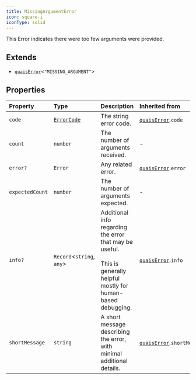 ```yaml
---
title: MissingArgumentError
icon: square-i
iconType: solid
---
```


This Error indicates there were too few arguments were provided.

## Extends

- [`quaisError`](/content/interfaces/quaisError)\<`"MISSING_ARGUMENT"`\>

## Properties

| Property | Type | Description | Inherited from |
| :------ | :------ | :------ | :------ |
| `code` | [`ErrorCode`](/content/type-aliases/ErrorCode) | The string error code. | [`quaisError`](/content/interfaces/quaisError).`code` |
| `count` | `number` | The number of arguments received. | - |
| `error?` | `Error` | Any related error. | [`quaisError`](/content/interfaces/quaisError).`error` |
| `expectedCount` | `number` | The number of arguments expected. | - |
| `info?` | `Record`\<`string`, `any`\> | Additional info regarding the error that may be useful.<br /><br />This is generally helpful mostly for human-based debugging. | [`quaisError`](/content/interfaces/quaisError).`info` |
| `shortMessage` | `string` | A short message describing the error, with minimal additional details. | [`quaisError`](/content/interfaces/quaisError).`shortMessage` |
